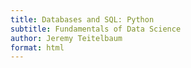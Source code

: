 ```yaml
---
title: Databases and SQL: Python
subtitle: Fundamentals of Data Science
author: Jeremy Teitelbaum
format: html
---
```


